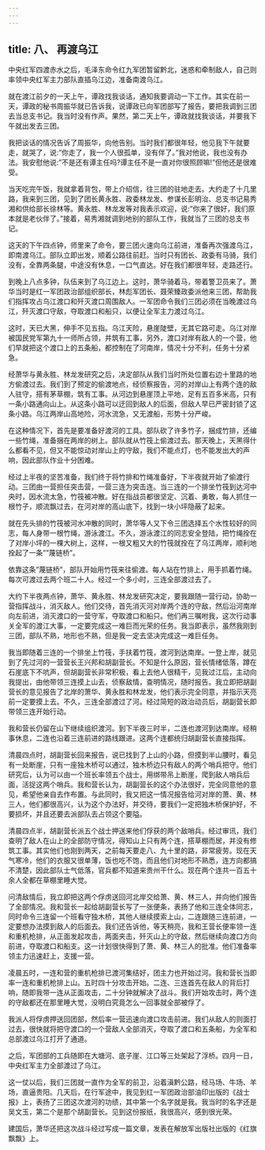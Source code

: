 ```yaml
---
---
---
```

title: 八、 再渡乌江
---



中央红军四渡赤水之后，毛泽东命令红九军团暂留黔北，迷惑和牵制敌人，自己则率领中央红军主力部队直插乌江边，准备南渡乌江。

就在渡江前夕的一天上午，谭政找我谈话，通知我要调动一下工作。其实在前一天，谭政的秘书周振华就已告诉我，说谭政已向军团部写了报告，要把我调到三团去当总支书记。我当时没有作声。果然，第二天上午，谭政就找我谈话，并要我下午就出发去三团。

我把谈话的情况告诉了周振华，向他告别。当时我们都很年轻，他见我下午就要走，就哭了，说:”你走了，我一个人很孤单，没有伴了。”我对他说，我也没有办法。我安慰他说:”不是还有谭主任吗?谭主任不是一直对你很照顾嘛!”但他还是很难受。

当天吃完午饭，我就拿着背包，带上介绍信，往三团的驻地走去。大约走了十几里路，我来到三团，见到了团长黄永胜、政委林龙发、参谋长彭明治、总支书记易秀湘和供给部长徐林等。黄永胜、林龙发等对我表示欢迎，说:”你来了很好，我们原本就是老伙伴了。”接着，易秀湘就调到地别的部队工作，我就当了三团的总支书记。

这天的下午四点钟，师里来了命令，要三团火速向乌江前进，准备再次强渡乌江，即南渡乌江。部队立即出发，顺着公路往前赶。当时只有团长、政委有马骑，我们没有，全靠两条腿，中途没有休息，一口气直达。好在我们都很年轻，走路还行。

到晚上八点多钟，队伍来到了乌江边上。这时，萧华骑着马，带着警卫员来了。萧华当时是红一军团政治部组织部长，林彪军团长、聂荣臻政委派他来三团，帮助我们指挥攻占乌江渡口和歼灭渡口周围敌人。一军团命令我们三团必须在当晚渡过乌江，歼灭渡口守敌，夺取渡口和船只，以便让全军主力渡过乌江。

这时，天已大黑，伸手不见五指。乌江天险，悬崖陡壁，无其它路可走。乌江对岸被国民党军第九十一师所占领，并筑有工事，另外，渡口对岸有敌人的一个营，他们早就把这个渡口上的五条船，都控制在了河南岸，情况十分不利，任务十分紧急。

经萧华与黄永胜、林龙发研究之后，决定部队从我们当时所处位置右边十里路的地方偷渡过去。我们到了预定的偷渡地点，经侦察报告，河的对岸山上有两个连的敌人驻守，搭有茅草棚，筑有工事。从河边到悬崖顶上平地，足有五百多米高，只有一条小路通向山上。从这条小路可以迂回到敌人的后面，但敌人早已严密封锁了这条小路。乌江两岸山高地险，河水流急，又无渡船，形势十分严峻。

在这种情况下，首先是要准备好渡河的工具。部队砍了许多竹子，捆成竹排，还编一些竹绳，准备捆在两岸的树上。部队就从竹筏上偷渡过去。那天晚上，天黑得什么都看不见，但又不能惊动对岸山上的守敌，我们不能点灯，也不能发出大的声响，因此部队作业十分困难。

经过上半夜的坚苦准备，我们终于将竹排和竹绳准备好，下半夜就开始了偷渡行动。三团由一营担任突击营，一营三连为突击连。当三连的一个排坐竹筏到达河中央时，因水流太急，竹筏被冲散。好在指战员都很坚定、沉着、勇敢，每人抓住一根竹子，顺流飘过去，在河对岸的高山底下，找到一块小坪隐蔽了起来。

就在先头排的竹筏被河水冲散的同时，萧华等人又下令三团选择五个水性较好的同志，每人身带一根竹绳，游泳渡江。不久，游泳渡江的同志安全登陆，把竹绳拴在了对岸小坪的一棵大树上，这样，一根又粗又大的竹筏就拴在了乌江两岸，顺利地拴起了一条””蔑链桥”。

依靠这条”蔑链桥”，部队开始用竹筏来往偷渡。每人站在竹排上，用手抓着竹绳。每次可渡过去两个班二十人。经过一个多小时，三连全部渡过去了。

大约下半夜两点钟，萧华、黄永胜、林龙发研究决定，要我跟随一营行动，协助一营指挥战斗，消灭敌人。他们交待，首先消灭河对岸两个连的守敌，然后沿河南岸向左前进，消灭渡口的一营守军，夺取渡口和船只。他们再三嘱咐我，这次行动事关全军的渡江大事，一定要完成这一难巨而光荣的任务。我当即表示，虽然我刚到三团，部队不熟，地形也不熟，但是我一定去坚决完成这一难巨任务。

我当即随着三连的一个排坐上竹筏，手扶着竹筏，渡河到达南岸。一登上岸，就见到了先过河的一营营长王兴邦和胡副营长。不知是什么原因，营长情绪低落，蹲在石崖底下不吭声，但胡副营长非常积极，看上去他人很精干，见我过江后，主动向我提出，由他带领三连摸上山去，侦察敌情，查明情况，随时报告。我立即把胡副营长的意见报告了北岸的萧华、黄永胜和林龙发，他们表示完全同意，并指示天亮前一定要摸上去。不久，三连全部渡过了河。经过简短的政治动员后，胡副营长即带领三连开始行动。

我和营长仍留在山下继续组织渡河。到下半夜三时半，二连也渡河到达南岸。经稍事休息，二连也沿着三连前进的路线跟进。这两个连都统归胡副营长直接指挥。

清晨四点时，胡副营长回来报告，说已找到了上山的小路，但摸到半山腰时，看见有一处断崖，只有一座独木桥可以通过，独木桥边只有敌人的两个哨兵把守。他们研究后，认为可以由一个班长率领五个战士，用绑带吊上断崖，爬到敌人哨兵后面，活捉这两个哨兵。我和营长认为，胡副营长的这个办法很好，完全同意他的意见，希望他亲自去作布置。与此同时，我又把这一情况报告给河对岸的萧、黄、林三人，他们都很高兴，认为这个办法好，并交待，要我们一定把独木桥保护好，不要损坏，并且还要去派部队去占领这个要隘。

清晨四点半，胡副营长派五个战士押送来他们俘获的两个敌哨兵。经过审讯，我们查明了敌人在山上的全部防守情况，得知山上只有两个连，搭草棚而居，并没有修筑工事。其实他们也刚到两天，之前每天要走八、九十里的路，非常疲劳。现在天气寒冷，他们的衣服又很单薄，饭也吃不饱，而且他们对地形不熟悉，连方向都搞不清楚，因此部队士气低落，官兵都不知道来贵州干什么。现在两个连共一百五十余人全都在草棚里睡大觉。

问清敌情后，我立即把这两个俘虏送回河北岸交给萧、黄、林三人，并向他们报告了全部情况。我和营长一起给胡副营长写了一张便条，表扬了他和三连全体同志，同时命令三连留一个班看守独木桥，其他人继续摸索上山，二连跟随三连前进，一定要想办法摸到敌人的后面去。我们还告诉他，等天稍亮，我和王营长便率领一连和重机枪排，从正面发起攻击，两面夹击，歼灭山上的守敌，然后继续向渡口方向前进，夺取渡口和船支。这一计划很快得到了萧、黄、林三人的批准。他们准备率领主力迅速赶上，支援一营。

凌晨五时，一连和营的重机枪排已渡河集结好，团主力也开始过河。我和营长当即率一连和重机枪排上山。五时四十分攻击开始。二连、三连首先在敌人的背后打响，随即我带一连从正面攻击，二十分钟就解决了战斗。我们开始攻击时，两个连的守敌都还在那里睡大觉，没明白究竟怎么一回事就全部被俘了。

我派人将俘虏押送回团部，然后率一营迅速向渡口攻击前进。我们从敌人的则面打过去，很快就将把守渡口的一个营敌人全部消灭，夺取了渡口和五条船，为全军和总部渡过乌江打开了通道。

之后，军团部的工兵随即在大塘河、底子崖、江口等三处架起了浮桥。四月一日，中央红军主力全部渡过了乌江。

这一仗以后，我们三团就一直作为全军的前卫，沿着滇黔公路，经马场、牛场、羊场，直逼贵阳。几天后，在行军途中，我见到红一军团政治部油印出版的《战士报》上，表扬了三团这次渡河的功绩，其中第一个名字就是我。我当时的名字还是吴文玉，第二个是那个胡副营长。见到这份报纸，我很高兴，感到很光荣。

建国后，萧华还把这次战斗经过写成一篇文章，发表在解放军出版社出版的《红旗飘飘》上。
